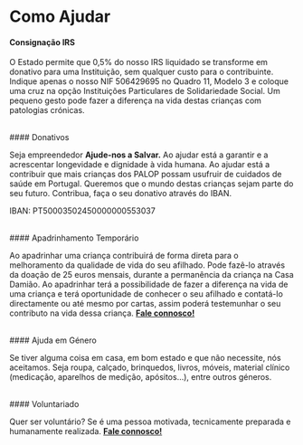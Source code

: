 # Como Ajudar

#### Consignação IRS

O Estado permite que 0,5% do nosso IRS liquidado se transforme em donativo para uma Instituição, sem qualquer custo para o contribuinte. Indique apenas o nosso NIF 506429695 no Quadro 11, Modelo 3 e coloque uma cruz na opção Instituições Particulares de Solidariedade Social. Um pequeno gesto pode fazer a diferença na vida destas crianças com patologias crónicas.

<br />
#### Donativos

Seja empreendedor **Ajude-nos a Salvar.** Ao ajudar está a garantir e a acrescentar longevidade e dignidade à vida humana. Ao ajudar está a contribuir que mais crianças dos PALOP possam usufruir de cuidados de saúde em Portugal. Queremos que o mundo destas crianças sejam parte do seu futuro. Contribua, faça o seu donativo através do IBAN.

IBAN: PT50003502450000000553037

<br />
#### Apadrinhamento Temporário

Ao apadrinhar uma criança contribuirá de forma direta para o melhoramento da qualidade de vida do seu afilhado. Pode fazê-lo através da doação de 25 euros mensais, durante a permanência da criança na Casa Damião. Ao apadrinhar terá a possibilidade de fazer a diferença na vida de uma criança e terá oportunidade de conhecer o seu afilhado e contatá-lo directamente ou até mesmo por cartas, assim poderá testemunhar o seu contributo na vida dessa criança. [**Fale connosco!**](www.google.com)

<br />
#### Ajuda em Género

Se tiver alguma coisa em casa, em bom estado e que não necessite, nós aceitamos. Seja roupa, calçado, brinquedos, livros, móveis, material clínico (medicação, aparelhos de medição, apósitos…), entre outros géneros.

<br />
#### Voluntariado

Quer ser voluntário? Se é uma pessoa motivada, tecnicamente preparada e humanamente realizada. [**Fale connosco!**](www.google.com)
